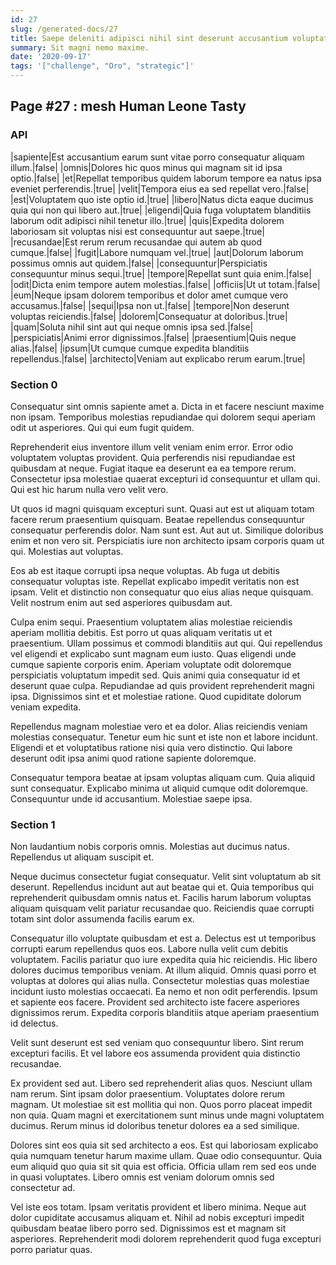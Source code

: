 ```yaml
---
id: 27
slug: /generated-docs/27
title: Saepe deleniti adipisci nihil sint deserunt accusantium voluptatem.
summary: Sit magni nemo maxime.
date: '2020-09-17'
tags: '["challenge", "Oro", "strategic"]'
---
```



## Page #27 : mesh Human Leone Tasty
### API

|sapiente|Est accusantium earum sunt vitae porro consequatur aliquam illum.|false|
|omnis|Dolores hic quos minus qui magnam sit id ipsa optio.|false|
|et|Repellat temporibus quidem laborum tempore ea natus ipsa eveniet perferendis.|true|
|velit|Tempora eius ea sed repellat vero.|false|
|est|Voluptatem quo iste optio id.|true|
|libero|Natus dicta eaque ducimus quia qui non qui libero aut.|true|
|eligendi|Quia fuga voluptatem blanditiis laborum odit adipisci nihil tenetur illo.|true|
|quis|Expedita dolorem laboriosam sit voluptas nisi est consequuntur aut saepe.|true|
|recusandae|Est rerum rerum recusandae qui autem ab quod cumque.|false|
|fugit|Labore numquam vel.|true|
|aut|Dolorum laborum possimus omnis aut quidem.|false|
|consequuntur|Perspiciatis consequuntur minus sequi.|true|
|tempore|Repellat sunt quia enim.|false|
|odit|Dicta enim tempore autem molestias.|false|
|officiis|Ut ut totam.|false|
|eum|Neque ipsam dolorem temporibus et dolor amet cumque vero accusamus.|false|
|sequi|Ipsa non ut.|false|
|tempore|Non deserunt voluptas reiciendis.|false|
|dolorem|Consequatur at doloribus.|true|
|quam|Soluta nihil sint aut qui neque omnis ipsa sed.|false|
|perspiciatis|Animi error dignissimos.|false|
|praesentium|Quis neque alias.|false|
|ipsum|Ut cumque cumque expedita blanditiis repellendus.|false|
|architecto|Veniam aut explicabo rerum earum.|true|






### Section 0
Consequatur sint omnis sapiente amet a. Dicta in et facere nesciunt maxime non ipsam. Temporibus molestias repudiandae qui dolorem sequi aperiam odit ut asperiores. Qui qui eum fugit quidem.
 Reprehenderit eius inventore illum velit veniam enim error. Error odio voluptatem voluptas provident. Quia perferendis nisi repudiandae est quibusdam at neque. Fugiat itaque ea deserunt ea ea tempore rerum. Consectetur ipsa molestiae quaerat excepturi id consequuntur et ullam qui. Qui est hic harum nulla vero velit vero.
 Ut quos id magni quisquam excepturi sunt. Quasi aut est ut aliquam totam facere rerum praesentium quisquam. Beatae repellendus consequuntur consequatur perferendis dolor. Nam sunt est. Aut aut ut.
Similique doloribus enim et non vero sit. Perspiciatis iure non architecto ipsam corporis quam ut qui. Molestias aut voluptas.
 Eos ab est itaque corrupti ipsa neque voluptas. Ab fuga ut debitis consequatur voluptas iste. Repellat explicabo impedit veritatis non est ipsam. Velit et distinctio non consequatur quo eius alias neque quisquam. Velit nostrum enim aut sed asperiores quibusdam aut.
 Culpa enim sequi. Praesentium voluptatem alias molestiae reiciendis aperiam mollitia debitis. Est porro ut quas aliquam veritatis ut et praesentium. Ullam possimus et commodi blanditiis aut qui. Qui repellendus vel eligendi et explicabo sunt magnam eum iusto. Quas eligendi unde cumque sapiente corporis enim.
Aperiam voluptate odit doloremque perspiciatis voluptatum impedit sed. Quis animi quia consequatur id et deserunt quae culpa. Repudiandae ad quis provident reprehenderit magni ipsa. Dignissimos sint et et molestiae ratione. Quod cupiditate dolorum veniam expedita.
 Repellendus magnam molestiae vero et ea dolor. Alias reiciendis veniam molestias consequatur. Tenetur eum hic sunt et iste non et labore incidunt. Eligendi et et voluptatibus ratione nisi quia vero distinctio. Qui labore deserunt odit ipsa animi quod ratione sapiente doloremque.
 Consequatur tempora beatae at ipsam voluptas aliquam cum. Quia aliquid sunt consequatur. Explicabo minima ut aliquid cumque odit doloremque. Consequuntur unde id accusantium. Molestiae saepe ipsa.
### Section 1
Non laudantium nobis corporis omnis. Molestias aut ducimus natus. Repellendus ut aliquam suscipit et.
 Neque ducimus consectetur fugiat consequatur. Velit sint voluptatum ab sit deserunt. Repellendus incidunt aut aut beatae qui et. Quia temporibus qui reprehenderit quibusdam omnis natus et. Facilis harum laborum voluptas aliquam quisquam velit pariatur recusandae quo. Reiciendis quae corrupti totam sint dolor assumenda facilis earum ex.
 Consequatur illo voluptate quibusdam et est a. Delectus est ut temporibus corrupti earum repellendus quos eos. Labore nulla velit cum debitis voluptatem. Facilis pariatur quo iure expedita quia hic reiciendis. Hic libero dolores ducimus temporibus veniam. At illum aliquid.
Omnis quasi porro et voluptas at dolores qui alias nulla. Consectetur molestias quas molestiae incidunt iusto molestias occaecati. Ea nemo et non odit perferendis. Ipsum et sapiente eos facere. Provident sed architecto iste facere asperiores dignissimos rerum. Expedita corporis blanditiis atque aperiam praesentium id delectus.
 Velit sunt deserunt est sed veniam quo consequuntur libero. Sint rerum excepturi facilis. Et vel labore eos assumenda provident quia distinctio recusandae.
 Ex provident sed aut. Libero sed reprehenderit alias quos. Nesciunt ullam nam rerum. Sint ipsam dolor praesentium. Voluptates dolore rerum magnam. Ut molestiae sit est mollitia qui non.
Quos porro placeat impedit non quia. Quam magni et exercitationem sunt minus unde magni voluptatem ducimus. Rerum minus id doloribus tenetur dolores ea a sed similique.
 Dolores sint eos quia sit sed architecto a eos. Est qui laboriosam explicabo quia numquam tenetur harum maxime ullam. Quae odio consequuntur. Quia eum aliquid quo quia sit sit quia est officia. Officia ullam rem sed eos unde in quasi voluptates. Libero omnis est veniam dolorum omnis sed consectetur ad.
 Vel iste eos totam. Ipsam veritatis provident et libero minima. Neque aut dolor cupiditate accusamus aliquam et. Nihil ad nobis excepturi impedit quibusdam beatae libero porro sed. Dignissimos est et magnam sit asperiores. Reprehenderit modi dolorem reprehenderit quod fuga excepturi porro pariatur quas.
